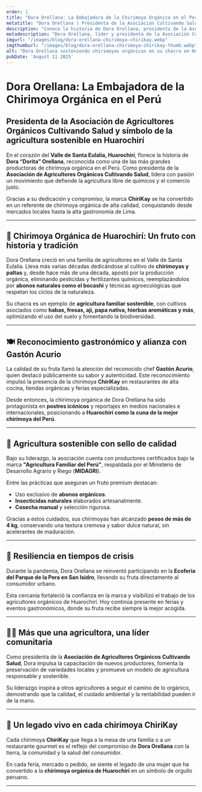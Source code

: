 ```yaml
---
order: 1
title: "Dora Orellana: La Embajadora de la Chirimoya Orgánica en el Perú"
metatitle: "Dora Orellana | Presidenta de la Asociación Cultivando Salud y Líder de la Chirimoya Orgánica ChiriKay"
description: "Conoce la historia de Dora Orellana, presidenta de la Asociación de Agricultores Orgánicos Cultivando Salud. Desde Huarochirí, lidera la producción de la chirimoya orgánica ChiriKay, reconocida por su calidad y sabor."
metadescription: "Dora Orellana, líder y presidenta de la Asociación Cultivando Salud, ha llevado la chirimoya orgánica de Huarochirí a la alta gastronomía y al reconocimiento nacional e internacional con su marca ChiriKay."
imgurl: "/images/blog/dora-orellana-chirimoya-chirikay.webp"
imgthumburl: "/images/blog/dora-orellana-chirimoya-chirikay-thumb.webp"
alt: "Dora Orellana sosteniendo chirimoyas orgánicas en su chacra en Huarochirí"
pubDate: 'August 11 2025'
---
```


# **Dora Orellana: La Embajadora de la Chirimoya Orgánica en el Perú**
## **Presidenta de la Asociación de Agricultores Orgánicos Cultivando Salud y símbolo de la agricultura sostenible en Huarochirí**

En el corazón del **Valle de Santa Eulalia, Huarochirí**, florece la historia de **Dora “Dorita” Orellana**, reconocida como una de las más grandes productoras de chirimoya orgánica en el Perú. Como presidenta de la **Asociación de Agricultores Orgánicos Cultivando Salud**, lidera con pasión un movimiento que defiende la agricultura libre de químicos y el comercio justo.  

Gracias a su dedicación y compromiso, la marca **ChiriKay** se ha convertido en un referente de chirimoya orgánica de alta calidad, conquistando desde mercados locales hasta la alta gastronomía de Lima.

---

## 🌱 **Chirimoya Orgánica de Huarochirí: Un fruto con historia y tradición**

Dora Orellana creció en una familia de agricultores en el Valle de Santa Eulalia. Lleva más varias décadas dedicándose al cultivo de **chirimoyas y paltas** y, desde hace más de una década, apostó por la producción orgánica, eliminando pesticidas y fertilizantes químicos, reemplazándolos por **abonos naturales como el bocashi** y técnicas agroecológicas que respetan los ciclos de la naturaleza.  

Su chacra es un ejemplo de **agricultura familiar sostenible**, con cultivos asociados como **habas, fresas, ají, papa nativa, hierbas aromáticas y más**, optimizando el uso del suelo y fomentando la biodiversidad.

---

## 🍽 **Reconocimiento gastronómico y alianza con Gastón Acurio**

La calidad de su fruta llamó la atención del reconocido chef **Gastón Acurio**, quien destacó públicamente su sabor y autenticidad. Este reconocimiento impulsó la presencia de la chirimoya **ChiriKay** en restaurantes de alta cocina, tiendas orgánicas y ferias especializadas.  

Desde entonces, la chirimoya orgánica de Dora Orellana ha sido protagonista en **postres icónicos** y reportajes en medios nacionales e internacionales, posicionando a **Huarochirí como la cuna de la mejor chirimoya del Perú**.

---

## 🏅 **Agricultura sostenible con sello de calidad**

Bajo su liderazgo, la asociación cuenta con productores certificados bajo la marca **"Agricultura Familiar del Perú"**, respaldada por el Ministerio de Desarrollo Agrario y Riego (**MIDAGRI**).  

Entre las prácticas que aseguran un fruto premium destacan:
- Uso exclusivo de **abonos orgánicos**.  
- **Insecticidas naturales** elaborados artesanalmente.  
- **Cosecha manual** y selección rigurosa.  

Gracias a estos cuidados, sus chirimoyas han alcanzado **pesos de más de 4 kg**, conservando una textura cremosa y sabor dulce natural, sin acelerantes de maduración.

---

## 💪 **Resiliencia en tiempos de crisis**

Durante la pandemia, Dora Orellana se reinventó participando en la **Ecoferia del Parque de la Pera en San Isidro**, llevando su fruta directamente al consumidor urbano.  

Esta cercanía fortaleció la confianza en la marca y visibilizó el trabajo de los agricultores orgánicos de Huarochirí. Hoy continúa presente en ferias y eventos gastronómicos, donde su fruta recibe siempre la mejor acogida.

---

## 👩‍🌾 **Más que una agricultora, una líder comunitaria**

Como presidenta de la **Asociación de Agricultores Orgánicos Cultivando Salud**, Dora impulsa la capacitación de nuevos productores, fomenta la preservación de variedades locales y promueve un modelo de agricultura responsable y sostenible.  

Su liderazgo inspira a otros agricultores a seguir el camino de lo orgánico, demostrando que la calidad, el cuidado ambiental y la rentabilidad pueden ir de la mano.

---

## 🍃 **Un legado vivo en cada chirimoya ChiriKay**

Cada chirimoya **ChiriKay** que llega a la mesa de una familia o a un restaurante gourmet es el reflejo del compromiso de **Dora Orellana** con la tierra, la comunidad y la salud del consumidor.  

En cada feria, mercado o pedido, se siente el legado de una mujer que ha convertido a la **chirimoya orgánica de Huarochirí** en un símbolo de orgullo peruano.

---


<NoticiasDoraOrellana />

